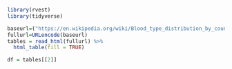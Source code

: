 ```r
library(rvest)
library(tidyverse)
```
```r
baseurl=("https://en.wikipedia.org/wiki/Blood_type_distribution_by_country")
fullurl=URLencode(baseurl)
tables = read_html(fullurl) %>% 
  html_table(fill = TRUE)

df = tables[[2]]
```

